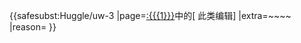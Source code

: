 <div style=clear: both></div>{{<includeonly>safesubst:</includeonly>Huggle/uw-3
|page=[[:{{{1}}}]]中的<span class="plainlinks">[{{{2}}} 此类编辑]</span>
|extra=~~<noinclude></noinclude>~~
|reason={{{reason|加入个人原创研究或评论，违反维基百科[[WP:NPOV|中立方针]]}}}
}}<!-- Template:Huggle/warn-npov-3 --><noinclude>

{{Huggle/TemplateNotice|series = uw-npov|max = 4}}

</noinclude>